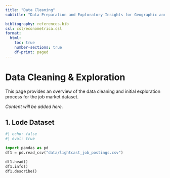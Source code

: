 ```yaml
---
title: "Data Cleaning"
subtitle: "Data Preparation and Exploratory Insights for Geographic and Remote Work Trends"

bibliography: references.bib
csl: csl/econometrica.csl
format: 
  html:
    toc: true
    number-sections: true
    df-print: paged
---
```



# Data Cleaning & Exploration

This page provides an overview of the data cleaning and initial exploration process for the job market dataset.

_Content will be added here._

## 1. Lode Dataset
```python
#| echo: false
#| eval: true

import pandas as pd
df1 = pd.read_csv("data/lightcast_job_postings.csv")
```

```python
df1.head()
df1.info()
df1.describe()
```